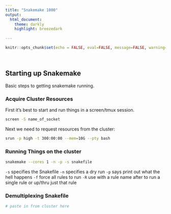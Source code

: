 ```yaml
---
title: "Snakemake 1000"
output: 
  html_document:
    theme: darkly
    highlight: breezedark
  
---
```


```r
knitr::opts_chunk$set(echo = FALSE, eval=FALSE, message=FALSE, warning=FALSE)

```

<style>
  .title{
    display: none;
  }
</style>

<br>

## Starting up Snakemake

Basic steps to getting snakemake running.


### Acquire Cluster Resources

First it's best to start and run things in a screen/tmux session.

```bash

screen -S name_of_socket


```

Next we need to request resources from the cluster:

```bash

srun -p high -t 300:00:00 --mem=10G --pty bash

```

### Running Things on the cluster

```bash

snakemake --cores 1 -n -p -s snakefile

```

`-s` specifies the Snakefile
`-n` specifies a dry run
`-p` says print out what the hell happens
`-f` force all rules to run
`-R` use with a rule name after to run a single rule or up/thru just that rule

### Demultiplexing Snakefile

```bash

# paste in from cluster here


```

